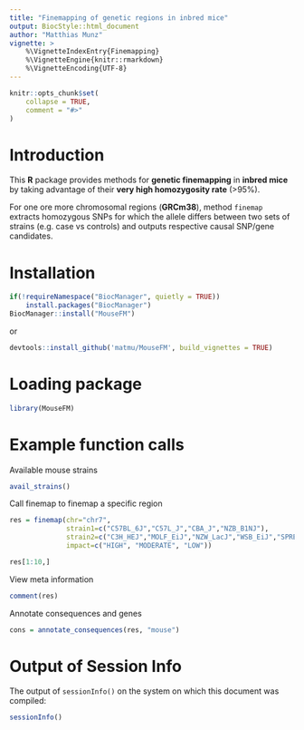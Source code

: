 ```yaml
---
title: "Finemapping of genetic regions in inbred mice"
output: BiocStyle::html_document
author: "Matthias Munz"
vignette: >
    %\VignetteIndexEntry{Finemapping}
    %\VignetteEngine{knitr::rmarkdown}
    %\VignetteEncoding{UTF-8}
---
```



```r
knitr::opts_chunk$set(
    collapse = TRUE,
    comment = "#>"
)
```

# Introduction
This **R** package provides methods for **genetic finemapping** in **inbred mice** 
by taking advantage of their **very high homozygosity rate** (>95%). 

For one ore more chromosomal regions (**GRCm38**), method `finemap` extracts homozygous SNPs for which the allele differs between two sets of strains (e.g. case vs controls) and outputs respective causal SNP/gene candidates.

# Installation
```r
if(!requireNamespace("BiocManager", quietly = TRUE))
    install.packages("BiocManager")
BiocManager::install("MouseFM")
```

or

```r
devtools::install_github('matmu/MouseFM', build_vignettes = TRUE)
```

# Loading package
```r
library(MouseFM)
```

# Example function calls
Available mouse strains
```r
avail_strains()
```

Call finemap to finemap a specific region
```r
res = finemap(chr="chr7",
              strain1=c("C57BL_6J","C57L_J","CBA_J","NZB_B1NJ"),
              strain2=c("C3H_HEJ","MOLF_EiJ","NZW_LacJ","WSB_EiJ","SPRET_EiJ"),
              impact=c("HIGH", "MODERATE", "LOW"))

res[1:10,]
```

View meta information
```r
comment(res)
```

Annotate consequences and genes
```r
cons = annotate_consequences(res, "mouse")
```

# Output of Session Info
The output of ```sessionInfo()``` on the system
on which this document was compiled:
```r
sessionInfo()
```
